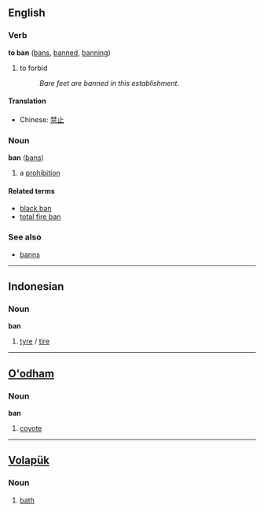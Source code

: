 ==English==
===Verb===
'''to ban''' ([[bans]], [[banned]], [[banning]])

#to forbid
#:''Bare feet are banned in this establishment''.

====Translation====
*Chinese: [[禁止]]

===Noun===
'''ban''' ([[bans]])

# a [[prohibition]]

====Related terms====
*[[black ban]]
*[[total fire ban]]

===See also===
*[[banns]]

----

==Indonesian==
===Noun===
'''ban'''

# [[tyre]] / [[tire]]

----

==[[O'odham]]==
===Noun===
'''ban'''

# [[coyote]]

----

==[[Volapük]]== 
===Noun=== 

# [[bath]]